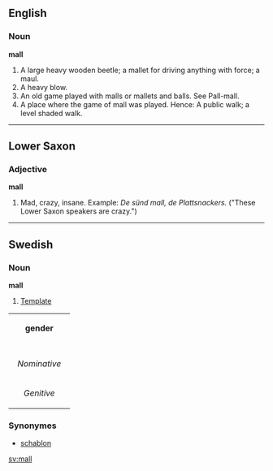 == English ==

=== Noun ===

'''mall'''

# A large heavy wooden beetle; a mallet for driving anything with force; a maul.
# A heavy blow.
# An old game played with malls or mallets and balls. See Pall-mall.
# A place where the game of mall was played. Hence: A public walk; a level shaded walk.

----

== Lower Saxon ==

=== Adjective ===

'''mall'''

# Mad, crazy, insane. Example: ''De sünd mall, de Plattsnackers.'' ("These Lower Saxon speakers are crazy.")

----

== Swedish ==

=== Noun ===

'''mall'''

# [[Template]]

{| border=1 cellspacing=0
| bgcolor="#FFFFF0" colspan=5 align=center | '''gender'''
|-
|- bgcolor="#FFFFF0" align=center
! rowspan=2 | 
| colspan=2 width=105| Singular 
| colspan=2 | Plural
|- bgcolor="#FFFFF0" align=center
| width=105 | ''Indefinite'' 
| width=105 | ''Definite'' 
| width=105 |  ''Indefinite'' 
|  width=105 | ''Definite''
|- align=center
| width=105 bgcolor="#FFFFF0" | ''Nominative'' 
| [[mall]]
| [[mallen]]
| [[mallar]]
| [[mallarna]]
|- align=center
| width=105 bgcolor="#FFFFF0" | ''Genitive'' 
| [[malls]]
| [[mallens]]
| [[mallars]]
| [[mallarnas]]
|}

=== Synonymes ===

* [[schablon]]

[[sv:mall]]